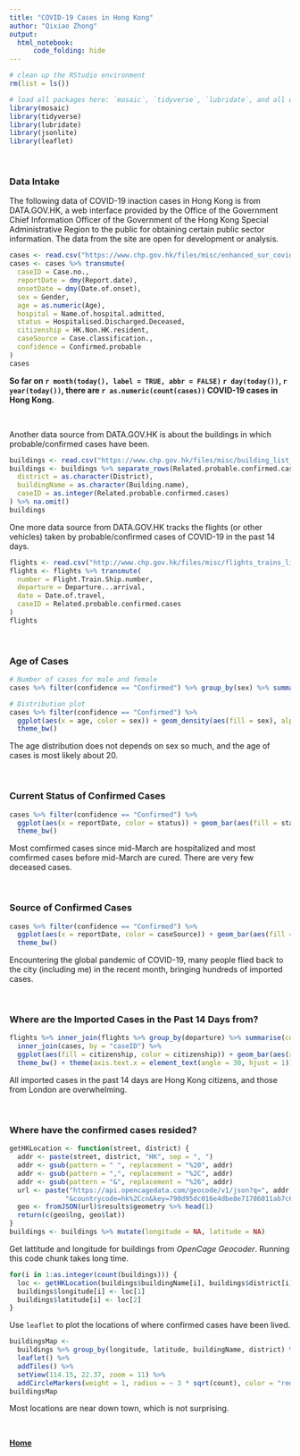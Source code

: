 ```yaml
---
title: "COVID-19 Cases in Hong Kong"
author: "Qixiao Zhong"
output:
  html_notebook:
      code_folding: hide
---
```


```r
# clean up the RStudio environment 
rm(list = ls())
```

```r
# load all packages here: `mosaic`, `tidyverse`, `lubridate`, and all others used
library(mosaic)
library(tidyverse)
library(lubridate)
library(jsonlite)
library(leaflet)
```

<br>

### Data Intake

The following data of COVID-19 inaction cases in Hong Kong is from DATA.GOV.HK, a web interface provided by the Office of the Government Chief Information Officer of the Government of the Hong Kong Special Administrative Region to the public for obtaining certain public sector information. The data from the site are open for development or analysis. 

```r
cases <- read.csv("https://www.chp.gov.hk/files/misc/enhanced_sur_covid_19_eng.csv")
cases <- cases %>% transmute(
  caseID = Case.no.,
  reportDate = dmy(Report.date),
  onsetDate = dmy(Date.of.onset),
  sex = Gender,
  age = as.numeric(Age),
  hospital = Name.of.hospital.admitted,
  status = Hospitalised.Discharged.Deceased,
  citizenship = HK.Non.HK.resident,
  caseSource = Case.classification.,
  confidence = Confirmed.probable
)
cases
```

**So far on `r month(today(), label = TRUE, abbr = FALSE)` `r day(today())`, `r year(today())`, there are `r as.numeric(count(cases))` COVID-19 cases in Hong Kong.**

<br>

Another data source from DATA.GOV.HK is about the buildings in which probable/confirmed cases have been.

```r
buildings <- read.csv("https://www.chp.gov.hk/files/misc/building_list_eng.csv")
buildings <- buildings %>% separate_rows(Related.probable.confirmed.cases) %>% transmute(
  district = as.character(District),
  buildingName = as.character(Building.name),
  caseID = as.integer(Related.probable.confirmed.cases)
) %>% na.omit()
buildings
```


One more data source from DATA.GOV.HK tracks the flights (or other vehicles) taken by probable/confirmed cases of COVID-19 in the past 14 days.
```r
flights <- read.csv("http://www.chp.gov.hk/files/misc/flights_trains_list_eng.csv")
flights <- flights %>% transmute(
  number = Flight.Train.Ship.number,
  departure = Departure...arrival,
  date = Date.of.travel,
  caseID = Related.probable.confirmed.cases
)
flights
```

<br>

### Age of Cases

```r
# Number of cases for male and female
cases %>% filter(confidence == "Confirmed") %>% group_by(sex) %>% summarise(total = n())
```

```r
# Distribution plot
cases %>% filter(confidence == "Confirmed") %>% 
  ggplot(aes(x = age, color = sex)) + geom_density(aes(fill = sex), alpha = 0.5) +
  theme_bw()
```

The age distribution does not depends on sex so much, and the age of cases is most likely about 20.

<br>

### Current Status of Confirmed Cases
```r
cases %>% filter(confidence == "Confirmed") %>% 
  ggplot(aes(x = reportDate, color = status)) + geom_bar(aes(fill = status), alpha = .5, ) +
  theme_bw()
```

Most comfirmed cases since mid-March are hospitalized and most comfirmed cases before mid-March are cured. There are very few deceased cases.

<br>

### Source of Confirmed Cases
```r
cases %>% filter(confidence == "Confirmed") %>% 
  ggplot(aes(x = reportDate, color = caseSource)) + geom_bar(aes(fill = caseSource), alpha = .5) +
  theme_bw()
```
Encountering the global pandemic of COVID-19, many people flied back to the city (including me) in the recent month, bringing hundreds of imported cases.

<br>

### Where are the Imported Cases in the Past 14 Days from?
```r
flights %>% inner_join(flights %>% group_by(departure) %>% summarise(count = n()), by = "departure") %>%
  inner_join(cases, by = "caseID") %>% 
  ggplot(aes(fill = citizenship, color = citizenship)) + geom_bar(aes(x = reorder(departure, desc(count))), alpha = .5) + 
  theme_bw() + theme(axis.text.x = element_text(angle = 30, hjust = 1)) + xlab("City of Departure") 
```

All imported cases in the past 14 days are Hong Kong citizens, and those from London are overwhelming.

<br>

### Where have the confirmed cases resided?

```r
getHKLocation <- function(street, district) {
  addr <- paste(street, district, "HK", sep = ", ")
  addr <- gsub(pattern = " ", replacement = "%20", addr)
  addr <- gsub(pattern = ",", replacement = "%2C", addr)
  addr <- gsub(pattern = "&", replacement = "%26", addr)
  url <- paste("https://api.opencagedata.com/geocode/v1/json?q=", addr, 
              "&countrycode=hk%2Ccn&key=790d95dc016e4dbe8e71786011ab7c6a", sep = "")
  geo <- fromJSON(url)$results$geometry %>% head(1)
  return(c(geo$lng, geo$lat))
}
buildings <- buildings %>% mutate(longitude = NA, latitude = NA)
```

Get lattitude and longitude for buildings from *OpenCage Geocoder*. Running this code chunk takes long time.

```r
for(i in 1:as.integer(count(buildings))) {
  loc <- getHKLocation(buildings$buildingName[i], buildings$district[i])
  buildings$longitude[i] <- loc[1]
  buildings$latitude[i] <- loc[2]
}
```

Use `leaflet` to plot the locations of where confirmed cases have been lived.

```r
buildingsMap <-
  buildings %>% group_by(longitude, latitude, buildingName, district) %>% summarise(count = n()) %>%
  leaflet() %>%   
  addTiles() %>%         
  setView(114.15, 22.37, zoom = 11) %>%
  addCircleMarkers(weight = 1, radius = ~ 3 * sqrt(count), color = "red", popup = ~ buildingName)
buildingsMap
```

Most locations are near down town, which is not surprising.

<br>

[**Home**](https://qfz5040.github.io/COVID-19-cases-hk/)

<br>
